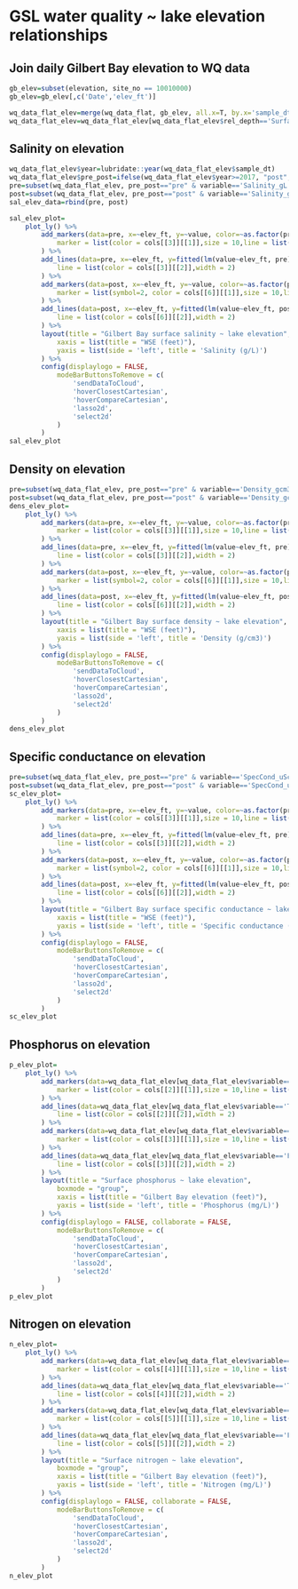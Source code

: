 # GSL water quality ~ lake elevation relationships {#wq-elev}

## Join daily Gilbert Bay elevation to WQ data
```r
gb_elev=subset(elevation, site_no == 10010000)
gb_elev=gb_elev[,c('Date','elev_ft')]

wq_data_flat_elev=merge(wq_data_flat, gb_elev, all.x=T, by.x='sample_dt', by.y='Date')
wq_data_flat_elev=wq_data_flat_elev[wq_data_flat_elev$rel_depth=='Surface' & !is.na(wq_data_flat_elev$elev_ft),]


```

## Salinity on elevation
```r
wq_data_flat_elev$year=lubridate::year(wq_data_flat_elev$sample_dt)
wq_data_flat_elev$pre_post=ifelse(wq_data_flat_elev$year>=2017, "post", "pre")
pre=subset(wq_data_flat_elev, pre_post=="pre" & variable=='Salinity_gL' & Bay=='Gilbert')
post=subset(wq_data_flat_elev, pre_post=="post" & variable=='Salinity_gL' & Bay=='Gilbert')
sal_elev_data=rbind(pre, post)

sal_elev_plot=
	plot_ly() %>% 
		add_markers(data=pre, x=~elev_ft, y=~value, color=~as.factor(pre_post), name="2010-2016",
			marker = list(color = cols[[3]][[1]],size = 10,line = list(color = cols[[3]][[2]],width = 2))
		) %>%
		add_lines(data=pre, x=~elev_ft, y=fitted(lm(value~elev_ft, pre)), name='2010-2016 regression',
			line = list(color = cols[[3]][[2]],width = 2)
		) %>% 
		add_markers(data=post, x=~elev_ft, y=~value, color=~as.factor(pre_post), name="2017-present",
			marker = list(symbol=2, color = cols[[6]][[1]],size = 10,line = list(color = cols[[6]][[2]],width = 2))
		) %>%
		add_lines(data=post, x=~elev_ft, y=fitted(lm(value~elev_ft, post)), name='2017-present regression',
			line = list(color = cols[[6]][[2]],width = 2)
		) %>%	
		layout(title = "Gilbert Bay surface salinity ~ lake elevation",
			xaxis = list(title = "WSE (feet)"),
			yaxis = list(side = 'left', title = 'Salinity (g/L)')
		) %>% 
		config(displaylogo = FALSE,
			modeBarButtonsToRemove = c(
				'sendDataToCloud',
				'hoverClosestCartesian',
				'hoverCompareCartesian',
				'lasso2d',
				'select2d'
			)
		)
sal_elev_plot
```

## Density on elevation
```r
pre=subset(wq_data_flat_elev, pre_post=="pre" & variable=='Density_gcm3' & Bay=='Gilbert')
post=subset(wq_data_flat_elev, pre_post=="post" & variable=='Density_gcm3' & Bay=='Gilbert')
dens_elev_plot=
	plot_ly() %>% 
		add_markers(data=pre, x=~elev_ft, y=~value, color=~as.factor(pre_post), name="2010-2016",
			marker = list(color = cols[[3]][[1]],size = 10,line = list(color = cols[[3]][[2]],width = 2))
		) %>%
		add_lines(data=pre, x=~elev_ft, y=fitted(lm(value~elev_ft, pre)), name='2010-2016 regression',
			line = list(color = cols[[3]][[2]],width = 2)
		) %>% 
		add_markers(data=post, x=~elev_ft, y=~value, color=~as.factor(pre_post), name="2017-present",
			marker = list(symbol=2, color = cols[[6]][[1]],size = 10,line = list(color = cols[[6]][[2]],width = 2))
		) %>%
		add_lines(data=post, x=~elev_ft, y=fitted(lm(value~elev_ft, post)), name='2017-present regression',
			line = list(color = cols[[6]][[2]],width = 2)
		) %>%	
		layout(title = "Gilbert Bay surface density ~ lake elevation",
			xaxis = list(title = "WSE (feet)"),
			yaxis = list(side = 'left', title = 'Density (g/cm3)')
		) %>% 
		config(displaylogo = FALSE,
			modeBarButtonsToRemove = c(
				'sendDataToCloud',
				'hoverClosestCartesian',
				'hoverCompareCartesian',
				'lasso2d',
				'select2d'
			)
		)
dens_elev_plot
```

## Specific conductance on elevation
```r
pre=subset(wq_data_flat_elev, pre_post=="pre" & variable=='SpecCond_uScm' & Bay=='Gilbert')
post=subset(wq_data_flat_elev, pre_post=="post" & variable=='SpecCond_uScm' & Bay=='Gilbert')
sc_elev_plot=
	plot_ly() %>% 
		add_markers(data=pre, x=~elev_ft, y=~value, color=~as.factor(pre_post), name="2010-2016",
			marker = list(color = cols[[3]][[1]],size = 10,line = list(color = cols[[3]][[2]],width = 2))
		) %>%
		add_lines(data=pre, x=~elev_ft, y=fitted(lm(value~elev_ft, pre)), name='2010-2016 regression',
			line = list(color = cols[[3]][[2]],width = 2)
		) %>% 
		add_markers(data=post, x=~elev_ft, y=~value, color=~as.factor(pre_post), name="2017-present",
			marker = list(symbol=2, color = cols[[6]][[1]],size = 10,line = list(color = cols[[6]][[2]],width = 2))
		) %>%
		add_lines(data=post, x=~elev_ft, y=fitted(lm(value~elev_ft, post)), name='2017-present regression',
			line = list(color = cols[[6]][[2]],width = 2)
		) %>%	
		layout(title = "Gilbert Bay surface specific conductance ~ lake elevation",
			xaxis = list(title = "WSE (feet)"),
			yaxis = list(side = 'left', title = 'Specific conductance (uS/cm)')
		) %>% 
		config(displaylogo = FALSE,
			modeBarButtonsToRemove = c(
				'sendDataToCloud',
				'hoverClosestCartesian',
				'hoverCompareCartesian',
				'lasso2d',
				'select2d'
			)
		)
sc_elev_plot
```

## Phosphorus on elevation
```r
p_elev_plot=
	plot_ly() %>% 
		add_markers(data=wq_data_flat_elev[wq_data_flat_elev$variable=='Total_phosphorus_mgL',], x=~elev_ft, y=~value, name='Total phosphorus',
			marker = list(color = cols[[2]][[1]],size = 10,line = list(color = cols[[2]][[2]],width = 2))
		) %>% 
		add_lines(data=wq_data_flat_elev[wq_data_flat_elev$variable=='Total_phosphorus_mgL',], x=~elev_ft, y=fitted(lm(value~elev_ft, wq_data_flat_elev[wq_data_flat_elev$variable=='Total_phosphorus_mgL',])), name='Total phosphorus regression',
			line = list(color = cols[[2]][[2]],width = 2)
		) %>%	
		add_markers(data=wq_data_flat_elev[wq_data_flat_elev$variable=='Filtered_phosphorus_mgL',], x=~elev_ft, y=~value, name='Filtered phosphorus',
			marker = list(color = cols[[3]][[1]],size = 10,line = list(color = cols[[3]][[2]],width = 2))
		) %>% 
		add_lines(data=wq_data_flat_elev[wq_data_flat_elev$variable=='Filtered_phosphorus_mgL',], x=~elev_ft, y=fitted(lm(value~elev_ft, wq_data_flat_elev[wq_data_flat_elev$variable=='Filtered_phosphorus_mgL',])), name='Filtered phosphorus regression',
			line = list(color = cols[[3]][[2]],width = 2)
		) %>%	
		layout(title = "Surface phosphorus ~ lake elevation",
			boxmode = "group",
			xaxis = list(title = "Gilbert Bay elevation (feet)"),
			yaxis = list(side = 'left', title = 'Phosphorus (mg/L)')
		) %>% 
		config(displaylogo = FALSE, collaborate = FALSE,
			modeBarButtonsToRemove = c(
				'sendDataToCloud',
				'hoverClosestCartesian',
				'hoverCompareCartesian',
				'lasso2d',
				'select2d'
			)
		)
p_elev_plot
```

## Nitrogen on elevation
```r
n_elev_plot=
	plot_ly() %>% 
		add_markers(data=wq_data_flat_elev[wq_data_flat_elev$variable=='Total_nitrogen_mgL',], x=~elev_ft, y=~value, name='Total nitrogen',
			marker = list(color = cols[[4]][[1]],size = 10,line = list(color = cols[[4]][[2]],width = 2))
		) %>% 
		add_lines(data=wq_data_flat_elev[wq_data_flat_elev$variable=='Total_nitrogen_mgL',], x=~elev_ft, y=fitted(lm(value~elev_ft, wq_data_flat_elev[wq_data_flat_elev$variable=='Total_nitrogen_mgL',])), name='Total nitrogen regression',
			line = list(color = cols[[4]][[2]],width = 2)
		) %>%	
		add_markers(data=wq_data_flat_elev[wq_data_flat_elev$variable=='Filtered_nitrogen_mgL',], x=~elev_ft, y=~value, name='Filtered nitrogen',
			marker = list(color = cols[[5]][[1]],size = 10,line = list(color = cols[[5]][[2]],width = 2))
		) %>% 
		add_lines(data=wq_data_flat_elev[wq_data_flat_elev$variable=='Filtered_nitrogen_mgL',], x=~elev_ft, y=fitted(lm(value~elev_ft, wq_data_flat_elev[wq_data_flat_elev$variable=='Filtered_nitrogen_mgL',])), name='Filtered nitrogen regression',
			line = list(color = cols[[5]][[2]],width = 2)
		) %>%	
		layout(title = "Surface nitrogen ~ lake elevation",
			boxmode = "group",
			xaxis = list(title = "Gilbert Bay elevation (feet)"),
			yaxis = list(side = 'left', title = 'Nitrogen (mg/L)')
		) %>% 
		config(displaylogo = FALSE, collaborate = FALSE,
			modeBarButtonsToRemove = c(
				'sendDataToCloud',
				'hoverClosestCartesian',
				'hoverCompareCartesian',
				'lasso2d',
				'select2d'
			)
		)
n_elev_plot
```


